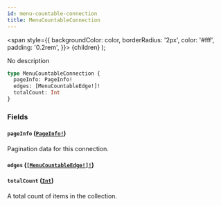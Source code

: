 ```yaml
---
id: menu-countable-connection
title: MenuCountableConnection
---
```


<span
style={{
      backgroundColor: color,
      borderRadius: '2px',
      color: '#fff',
      padding: '0.2rem',
    }}>
{children}
</span>
);

No description

```graphql
type MenuCountableConnection {
  pageInfo: PageInfo!
  edges: [MenuCountableEdge!]!
  totalCount: Int
}
```

### Fields

#### `pageInfo` ([`PageInfo!`](/api-reference/objects/page-info.mdx))

Pagination data for this connection.

#### `edges` ([`[MenuCountableEdge!]!`](/api-reference/objects/menu-countable-edge.mdx))

#### `totalCount` ([`Int`](/api-reference/scalars/int.mdx))

A total count of items in the collection.

